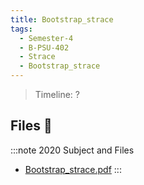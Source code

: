 ```yaml
---
title: Bootstrap_strace
tags:
  - Semester-4
  - B-PSU-402
  - Strace
  - Bootstrap_strace
---
```

> Timeline: ?


## Files 📂

:::note 2020 Subject and Files
- [Bootstrap_strace.pdf](https://github.com/Studio-17/Epitech-Subjects/raw/main/Semester-4/B-PSU-402/Strace/Bootstrap_strace/Bootstrap_strace.pdf)
:::
